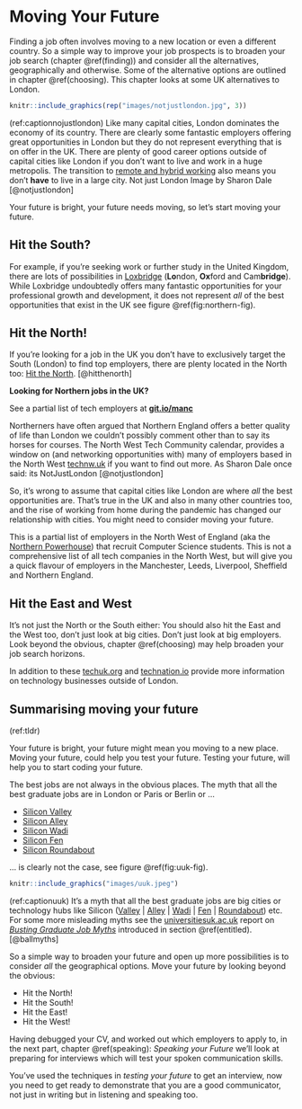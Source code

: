 # Moving Your Future {#moving}

Finding a job often involves moving to a new location or even a different country. So a simple way to improve your job prospects is to broaden your job search (chapter \@ref(finding)) and consider all the alternatives, geographically and otherwise. Some of the alternative options are outlined in chapter \@ref(choosing). This chapter looks at some UK alternatives to London.

```r
knitr::include_graphics(rep("images/notjustlondon.jpg", 3))
```

(ref:captionnojustlondon) Like many capital cities, London dominates the economy of its country. There are clearly some fantastic employers offering great opportunities in London but they do not represent everything that is on offer in the UK. There are plenty of good career options outside of capital cities like London if you don't want to live and work in a huge metropolis. The transition to [remote and hybrid working](https://en.wikipedia.org/wiki/Remote_work)  also means you don't **have** to live in a large city. Not just London Image by Sharon Dale [@notjustlondon]

Your future is bright, your future needs moving, so let's start moving your future.

## Hit the South? {#south}
For example, if you're seeking work or further study in the United Kingdom, there are lots of possibilities in [Loxbridge](https://en.wikipedia.org/wiki/Loxbridge) (**Lo**ndon, **Ox**ford and Cam**bridge**). While Loxbridge undoubtedly offers many fantastic opportunities for your professional growth and development, it does not represent *all* of the best opportunities that exist in the UK see figure \@ref(fig:northern-fig).

<!--LOxbridge is a fortified triangular castle bound London and its two most significant suburbs, Oxford and Cambridge.-->


## Hit the North! {#north}
If you're looking for a job in the UK you don't have to exclusively target the South (London) to find top employers, there are plenty located in the North too: [Hit the North](https://en.wikipedia.org/wiki/Hit_the_North). [@hitthenorth]


::: {.rmdcaution}
**Looking for Northern jobs in the UK?**

See a partial list of tech employers at **[git.io/manc](https://git.io/manc)**

<!--This list of is currently being migrated from [dullhunk/book](https://github.com/dullhunk/book) to [dullhunk/cdyf](https://github.com/dullhunk/cdyf) - in the meantime, see the list at git.io/manc)-->

:::

Northerners have often argued that Northern England offers a better quality of life than London we couldn't possibly comment other than to say its horses for courses. The North West Tech Community calendar, provides a window on (and networking opportunities with) many of employers based in the North West [technw.uk](https://technw.uk) if you want to find out more. As Sharon Dale once said: its NotJustLondon [@notjustlondon]

So, it's wrong to assume that capital cities like London are where *all* the best opportunities are. That's true in the UK and also in many other countries too, and the rise of working from home during the pandemic has changed our relationship with cities. You might need to consider moving your future.

This is a partial list of employers in the North West of England (aka the [Northern Powerhouse](https://en.wikipedia.org/wiki/Northern_Powerhouse)) that recruit Computer Science students. This is not a comprehensive list of all tech companies in the North West, but will give you a quick flavour of employers in the Manchester, Leeds, Liverpool, Sheffield and Northern England.

## Hit the East and West {#eastwest}
It's not just the North or the South either: You should also hit the East and the West too, don't just look at big cities. Don't just look at big employers. Look beyond the obvious, chapter \@ref(choosing) may help broaden your job search horizons.

In addition to these [techuk.org](https://www.techuk.org) and [technation.io](https://technation.io) provide more information on technology businesses outside of London.

## Summarising moving your future {#tldr16}
(ref:tldr)

Your future is bright, your future might mean you moving to a new place. Moving your future, could help you test your future. Testing your future, will help you to start coding your future. 

The best jobs are not always in the obvious places. The myth that all the best graduate jobs are in London or Paris or Berlin or ... 

* [Silicon Valley](https://en.wikipedia.org/wiki/Silicon_Valley)
* [Silicon Alley](https://en.wikipedia.org/wiki/Silicon_Alley)
* [Silicon Wadi](https://en.wikipedia.org/wiki/Silicon_Wadi) 
* [Silicon Fen](https://en.wikipedia.org/wiki/Silicon_Fen)
* [Silicon Roundabout](https://en.wikipedia.org/wiki/Silicon_Roundabout) 

... is clearly not the case, see figure \@ref(fig:uuk-fig).

```r
knitr::include_graphics("images/uuk.jpeg")
```
(ref:captionuuk) It's a myth that all the best graduate jobs are big cities or technology hubs like Silicon ([Valley](https://en.wikipedia.org/wiki/Silicon_Valley) | [Alley](https://en.wikipedia.org/wiki/Silicon_Alley) | [Wadi](https://en.wikipedia.org/wiki/Silicon_Wadi) | [Fen](https://en.wikipedia.org/wiki/Silicon_Fen) | [Roundabout](https://en.wikipedia.org/wiki/Silicon_Roundabout)) etc. For some more misleading myths see the [universitiesuk.ac.uk](https://www.universitiesuk.ac.uk/) report on *[Busting Graduate Job Myths](https://www.universitiesuk.ac.uk/what-we-do/policy-and-research/publications/busting-graduate-job-myths)* introduced in section \@ref(entitled). [@ballmyths]

So a simple way to broaden your future and open up more possibilities is to consider *all* the geographical options. Move your future by looking beyond the obvious:

* Hit the North!
* Hit the South!
* Hit the East!
* Hit the West!

Having debugged your CV, and worked out which employers to apply to, in the next part, chapter \@ref(speaking): *Speaking your Future* we'll look at preparing for interviews which will test your spoken communication skills. 

You've used the techniques in *testing your future* to get an interview, now you need to get ready to demonstrate that you are a good communicator, not just in writing but in listening and speaking too.

